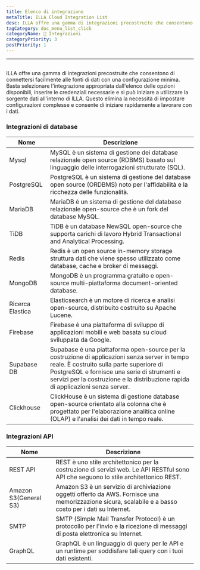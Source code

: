 ```yaml
---
title: Elenco di integrazione
metaTitle: ILLA Cloud Integration List
desc: ILLA offre una gamma di integrazioni precostruite che consentono di connettersi facilmente alle fonti di dati con una configurazione minima
tagCategory: doc_menu_list_click
categoryName: 🔨 Integrazioni
categoryPriority: 3
postPriority: 1
---
```


* * *

## <h2 hidden>Lista di integrazione</h2>

ILLA offre una gamma di integrazioni precostruite che consentono di connettersi facilmente alle fonti di dati con una configurazione minima. Basta selezionare l'integrazione appropriata dall'elenco delle opzioni disponibili, inserire le credenziali necessarie e si può iniziare a utilizzare la sorgente dati all'interno di ILLA. Questo elimina la necessità di impostare configurazioni complesse e consente di iniziare rapidamente a lavorare con i dati.

### Integrazioni di database

| Nome             | Descrizione                                                                                                                                                                                                                                                                   |
| ---------------- | ----------------------------------------------------------------------------------------------------------------------------------------------------------------------------------------------------------------------------------------------------------------------------- |
| Mysql            | MySQL è un sistema di gestione dei database relazionale open source (RDBMS) basato sul linguaggio delle interrogazioni strutturate (SQL).                                                                                                                                     |
| PostgreSQL       | PostgreSQL è un sistema di gestione del database open source (ORDBMS) noto per l'affidabilità e la ricchezza delle funzionalità.                                                                                                                                              |
| MariaDB          | MariaDB è un sistema di gestione del database relazionale open-source che è un fork del database MySQL.                                                                                                                                                                       |
| TiDB             | TiDB è un database NewSQL open-source che supporta carichi di lavoro Hybrid Transactional and Analytical Processing.                                                                                                                                                          |
| Redis            | Redis è un open source in-memory storage struttura dati che viene spesso utilizzato come database, cache e broker di messaggi.                                                                                                                                                |
| MongoDB          | MongoDB è un programma gratuito e open-source multi-piattaforma document-oriented database.                                                                                                                                                                                   |
| Ricerca Elastica | Elasticsearch è un motore di ricerca e analisi open-source, distribuito costruito su Apache Lucene.                                                                                                                                                                           |
| Firebase         | Firebase è una piattaforma di sviluppo di applicazioni mobili e web basata su cloud sviluppata da Google.                                                                                                                                                                     |
| Supabase DB      | Supabase è una piattaforma open-source per la costruzione di applicazioni senza server in tempo reale. È costruito sulla parte superiore di PostgreSQL e fornisce una serie di strumenti e servizi per la costruzione e la distribuzione rapida di applicazioni senza server. |
| Clickhouse       | ClickHouse è un sistema di gestione database open-source orientato alla colonna che è progettato per l'elaborazione analitica online (OLAP) e l'analisi dei dati in tempo reale.                                                                                              |

### Integrazioni API

| Nome                  | Descrizione                                                                                                                                            |
| --------------------- | ------------------------------------------------------------------------------------------------------------------------------------------------------ |
| REST API              | REST è uno stile architettonico per la costruzione di servizi web. Le API RESTful sono API che seguono lo stile architettonico REST.                   |
| Amazon S3(General S3) | Amazon S3 è un servizio di archiviazione oggetti offerto da AWS. Fornisce una memorizzazione sicura, scalabile e a basso costo per i dati su Internet. |
| SMTP                  | SMTP (Simple Mail Transfer Protocol) è un protocollo per l'invio e la ricezione di messaggi di posta elettronica su Internet.                          |
| GraphQL               | GraphQL è un linguaggio di query per le API e un runtime per soddisfare tali query con i tuoi dati esistenti.                                          |
